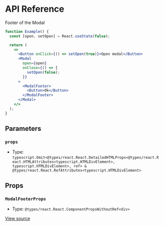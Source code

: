 # API Reference

Footer of the Modal

```jsx
function Example() {
  const [open, setOpen] = React.useState(false);

  return (
    <>
      <Button onClick={() => setOpen(true)}>Open modal</Button>
      <Modal
        open={open}
        onClose={() => {
          setOpen(false);
        }}
      >
        <ModalFooter>
          <Button>Ok</Button>
        </ModalFooter>
      </Modal>
    </>
  );
}
```

## Parameters

### `props`

- Type: `typescript.Omit<@types/react.React.DetailedHTMLProps<@types/react.React.HTMLAttributes<typescript.HTMLDivElement>, typescript.HTMLDivElement>, ref> & @types/react.React.RefAttributes<typescript.HTMLDivElement>`

## Props

### `ModalFooterProps`

- Type: `@types/react.React.ComponentPropsWithoutRef<div>`

[View source](https://github.com/vtex/shoreline/blob/611cd4283/packages/components/src/modal/modal-footer.tsx#L31)
